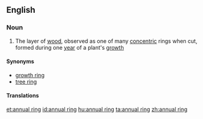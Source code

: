 ==English==

===Noun===
{{en-noun}}

# The layer of [[wood]], observed as one of many [[concentric]] rings when cut, formed during one [[year]] of a plant's [[growth]]

====Synonyms====
* [[growth ring]]
* [[tree ring]]

====Translations====
{{trans-see|layer of wood|tree ring}}

[[et:annual ring]]
[[id:annual ring]]
[[hu:annual ring]]
[[ta:annual ring]]
[[zh:annual ring]]